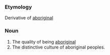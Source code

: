===Etymology===
Derivative of [[aboriginal]]
===Noun===
#The quality of being [[aboriginal]]
#The distinctive culture of aboriginal peoples.